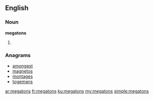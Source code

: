 ==English==

===Noun===
'''megatons'''

# {{plural of|[[megaton]]}}

===Anagrams===
* [[amongest#English|amongest]]
* [[magnetos#English|magnetos]]
* [[montages#English|montages]]
* [[togemans#English|togemans]]

[[ar:megatons]]
[[fr:megatons]]
[[ku:megatons]]
[[my:megatons]]
[[simple:megatons]]
